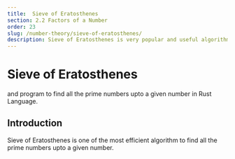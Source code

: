 ```yaml
---
title:  Sieve of Eratosthenes
section: 2.2 Factors of a Number
order: 23
slug: /number-theory/sieve-of-eratosthenes/
description: Sieve of Eratosthenes is very popular and useful algorithm, used for finding all the prime numbers upto a given number.
---
```


# Sieve of Eratosthenes
and program to find all the prime numbers upto a given number in Rust Language.

## Introduction

Sieve of Eratosthenes is one of the most efficient algorithm to find all the prime numbers upto a given number.